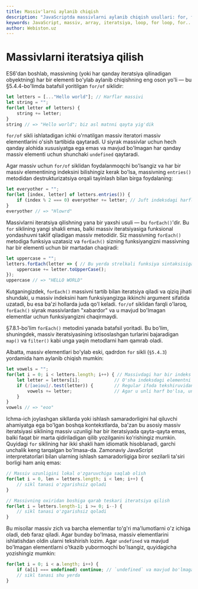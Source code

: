 ```yaml
---
title: Massiv'larni aylanib chiqish
description: "JavaScriptda massivlarni aylanib chiqish usullari: for, for...of, forEach, map va boshqa iteratsiya metodlari. Elementlarga ketma-ket murojaat qilish va ulardan samarali foydalanish bo'yicha amaliy misollar."
keywords: JavaScript, massiv, array, iteratsiya, loop, for loop, for...of, forEach, map, massivni aylanib chiqish, array iteration, beginner, misollar, tutorial, dasturlash
author: Webiston.uz
---
```


# Massivlarni iteratsiya qilish

ES6'dan boshlab, massivning (yoki har qanday iteratsiya qilinadigan obyektning) har bir elementi bo'ylab aylanib chiqishning eng oson yo'li — bu §5.4.4-bo'limda batafsil yoritilgan `for/of` siklidir:

``` js
let letters = [..."Hello world"]; // Harflar massivi
let string = "";
for(let letter of letters) {
    string += letter;
}
string // => "Hello world"; biz asl matnni qayta yig'dik
```

`for/of` sikli ishlatadigan ichki o'rnatilgan massiv iteratori massiv elementlarini o'sish tartibida qaytaradi. U siyrak massivlar uchun hech qanday alohida xususiyatga ega emas va mavjud bo'lmagan har qanday massiv elementi uchun shunchaki `undefined` qaytaradi.

Agar massiv uchun `for/of` siklidan foydalanmoqchi bo'lsangiz va har bir massiv elementining indeksini bilishingiz kerak bo'lsa, massivning `entries()` metodidan destrukturizatsiya orqali tayinlash bilan birga foydalaning:

``` js
let everyother = "";
for(let [index, letter] of letters.entries()) {
    if (index % 2 === 0) everyother += letter; // Juft indeksdagi harflar
}
everyother // => "Hlowrd"
```

Massivlarni iteratsiya qilishning yana bir yaxshi usuli — bu `forEach()`'dir. Bu `for` siklining yangi shakli emas, balki massiv iteratsiyasiga funksional yondashuvni taklif qiladigan massiv metodidir. Siz massivning `forEach()` metodiga funksiya uzatasiz va `forEach()` sizning funksiyangizni massivning har bir elementi uchun bir martadan chaqiradi:

``` js
let uppercase = "";
letters.forEach(letter => { // Bu yerda strelkali funksiya sintaksisiga e'tibor bering
    uppercase += letter.toUpperCase();
});
uppercase // => "HELLO WORLD"
```

Kutganingizdek, `forEach()` massivni tartib bilan iteratsiya qiladi va qiziq jihati shundaki, u massiv indeksini ham funksiyangizga ikkinchi argument sifatida uzatadi, bu esa ba'zi hollarda juda qo'l keladi. `for/of` siklidan farqli o'laroq, `forEach()` siyrak massivlardan "xabardor" va u mavjud bo'lmagan elementlar uchun funksiyangizni chaqirmaydi.

§7.8.1-bo'lim `forEach()` metodini yanada batafsil yoritadi. Bu bo'lim, shuningdek, massiv iteratsiyasining ixtisoslashgan turlarini bajaradigan `map()` va `filter()` kabi unga yaqin metodlarni ham qamrab oladi.

Albatta, massiv elementlari bo'ylab eski, qadrdon `for` sikli (`§5.4.3`) yordamida ham aylanib chiqish mumkin:

``` js
let vowels = "";
for(let i = 0; i < letters.length; i++) { // Massivdagi har bir indeks uchun
    let letter = letters[i];             // O'sha indeksdagi elementni olamiz
    if (/[aeiou]/.test(letter)) {        // Regular ifoda tekshiruvidan foydalanamiz
        vowels += letter;                // Agar u unli harf bo'lsa, uni saqlab qo'yamiz
    }
}
vowels // => "eoo"
```

Ichma-ich joylashgan sikllarda yoki ishlash samaradorligini hal qiluvchi ahamiyatga ega bo'lgan boshqa kontekstlarda, ba'zan bu asosiy massiv iteratsiyasi siklining massiv uzunligi har bir iteratsiyada qayta-qayta emas, balki faqat bir marta qidiriladigan qilib yozilganini ko'rishingiz mumkin. Quyidagi `for` siklining har ikki shakli ham idiomatik hisoblanadi, garchi unchalik keng tarqalgan bo'lmasa-da. Zamonaviy JavaScript interpretatorlari bilan ularning ishlash samaradorligiga biror sezilarli ta'siri borligi ham aniq emas:

``` js
// Massiv uzunligini lokal o'zgaruvchiga saqlab olish
for(let i = 0, len = letters.length; i < len; i++) {
    // sikl tanasi o'zgarishsiz qoladi
}

// Massivning oxiridan boshiga qarab teskari iteratsiya qilish
for(let i = letters.length-1; i >= 0; i--) {
    // sikl tanasi o'zgarishsiz qoladi
}
```

Bu misollar massiv zich va barcha elementlar to'g'ri ma'lumotlarni o'z ichiga oladi, deb faraz qiladi. Agar bunday bo'lmasa, massiv elementlarini ishlatishdan oldin ularni tekshirish lozim. Agar `undefined` va mavjud bo'lmagan elementlarni o'tkazib yubormoqchi bo'lsangiz, quyidagicha yozishingiz mumkin:

``` js
for(let i = 0; i < a.length; i++) {
    if (a[i] === undefined) continue; // `undefined` va mavjud bo'lmagan elementlarni o'tkazib yuborish
    // sikl tanasi shu yerda
}
```